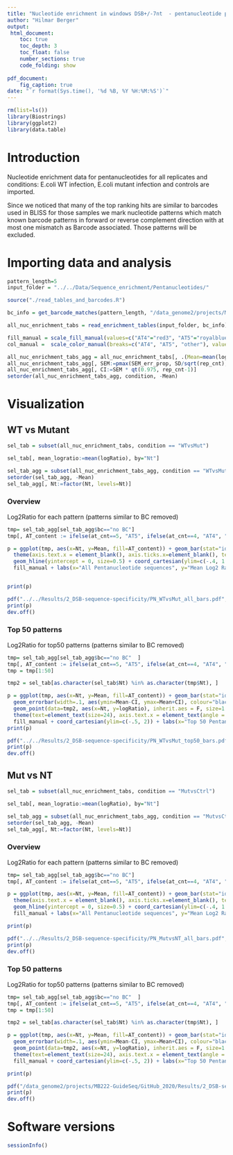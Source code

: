 ```yaml
---
title: "Nucleotide enrichment in windows DSB+/-7nt  - pentanucleotide patterns"
author: "Hilmar Berger"
output: 
 html_document:
    toc: true
    toc_depth: 3
    toc_float: false
    number_sections: true
    code_folding: show
    
pdf_document:
    fig_caption: true
date: "`r format(Sys.time(), '%d %B, %Y %H:%M:%S')`"
---
```


```r
rm(list=ls())
library(Biostrings)
library(ggplot2)
library(data.table)
```

# Introduction

Nucleotide enrichment data for pentanucleotides for all replicates and conditions: E.coli WT infection, E.coli mutant infection and controls are imported.  

Since we noticed that many of the top ranking hits are similar to barcodes used in BLISS for those samples we mark nucleotide patterns which match known barcode patterns in forward or reverse complement direction with at most one mismatch as Barcode associated. Those patterns will be excluded.

# Importing data and analysis
```r
pattern_length=5
input_folder = "../../Data/Sequence_enrichment/Pentanucleotides/"
```

```r
source("./read_tables_and_barcodes.R")

bc_info = get_barcode_matches(pattern_length, "/data_genome2/projects/MB222-GuideSeq/BLISS/MPIIB_Pipeline/metadata/Barcodes_all.txt", max_mismatch=0)

all_nuc_enrichment_tabs = read_enrichment_tables(input_folder, bc_info)
```

```r
fill_manual = scale_fill_manual(values=c("AT4"="red3", "AT5"="royalblue3", "other" = "grey70"))
col_manual =  scale_color_manual(breaks=c("AT4", "AT5", "other"), values=c("red3", "royalblue3", "grey70"))
```

```r
all_nuc_enrichment_tabs_agg = all_nuc_enrichment_tabs[, .(Mean=mean(logRatio, na.rm=T), SD=sd(logRatio, na.rm=T), rep_cnt=sum(!is.na(logRatio)), bc=ifelse(any(barcode_match_library!="no BC"),"BC f/r", "no BC"), SEM_err_prop= sqrt(sum(sd_log2ratio**2)/sum(!is.na(logRatio))) ), by=c("Nt","condition", "at_cnt")]
all_nuc_enrichment_tabs_agg[, SEM:=pmax(SEM_err_prop, SD/sqrt(rep_cnt), na.rm=T ) ]
all_nuc_enrichment_tabs_agg[, CI:=SEM * qt(0.975, rep_cnt-1)]
setorder(all_nuc_enrichment_tabs_agg, condition, -Mean)

```

# Visualization

## WT vs Mutant
```r
sel_tab = subset(all_nuc_enrichment_tabs, condition == "WTvsMut")

sel_tab[, mean_logratio:=mean(logRatio), by="Nt"]

sel_tab_agg = subset(all_nuc_enrichment_tabs_agg, condition == "WTvsMut")
setorder(sel_tab_agg, -Mean)
sel_tab_agg[, Nt:=factor(Nt, levels=Nt)]

```

### Overview

Log2Ratio for each pattern (patterns similar to BC removed)

```r
tmp= sel_tab_agg[sel_tab_agg$bc=="no BC"]
tmp[, AT_content := ifelse(at_cnt==5, "AT5", ifelse(at_cnt==4, "AT4", "other"))]

p = ggplot(tmp, aes(x=Nt, y=Mean, fill=AT_content)) + geom_bar(stat="identity") +
  theme(axis.text.x = element_blank(), axis.ticks.x=element_blank(), text=element_text(size=28), axis.text.y=element_text(size=24), legend.position="none") +
  geom_hline(yintercept = 0, size=0.5) + coord_cartesian(ylim=c(-.4, 1.2), xlim=c(-2,nrow(tmp)+2)) + 
  fill_manual + labs(x="All Pentanucleotide sequences", y="Mean Log2 Ratio",  title="", subtitle = "") 


print(p)

```


```r
pdf("../../Results/2_DSB-sequence-specificity/PN_WTvsMut_all_bars.pdf", width=10, height = 6)
print(p)
dev.off()

```


### Top 50 patterns

Log2Ratio for top50 patterns (patterns similar to BC removed)

```r
tmp= sel_tab_agg[sel_tab_agg$bc=="no BC"  ] 
tmp[, AT_content := ifelse(at_cnt==5, "AT5", ifelse(at_cnt==4, "AT4", "other"))]
tmp = tmp[1:50]

tmp2 = sel_tab[as.character(sel_tab$Nt) %in% as.character(tmp$Nt), ]

p = ggplot(tmp, aes(x=Nt, y=Mean, fill=AT_content)) + geom_bar(stat="identity") + theme_classic() +
  geom_errorbar(width=.1, aes(ymin=Mean-CI, ymax=Mean+CI), colour="black", alpha=0.6) + 
  geom_point(data=tmp2, aes(x=Nt, y=logRatio), inherit.aes = F, size=1.5) + 
  theme(text=element_text(size=24), axis.text.x = element_text(angle = 60, hjust = 1, size=16), axis.text.y = element_text(size=24), legend.position="none") +
  fill_manual + coord_cartesian(ylim=c(-.5, 2)) + labs(x="Top 50 Pentanucleotide sequences", y="Mean Log2 Ratio", title="", subtitle = "") 
print(p)

```

```r
pdf("../../Results/2_DSB-sequence-specificity/PN_WTvsMut_top50_bars.pdf", width=14.5, height = 9)
print(p)
dev.off()
```


## Mut vs NT

```r
sel_tab = subset(all_nuc_enrichment_tabs, condition == "MutvsCtrl")

sel_tab[, mean_logratio:=mean(logRatio), by="Nt"]

sel_tab_agg = subset(all_nuc_enrichment_tabs_agg, condition == "MutvsCtrl")
setorder(sel_tab_agg, -Mean)
sel_tab_agg[, Nt:=factor(Nt, levels=Nt)]

```

### Overview

Log2Ratio for each pattern (patterns similar to BC removed)

```r
tmp= sel_tab_agg[sel_tab_agg$bc=="no BC"]
tmp[, AT_content := ifelse(at_cnt==5, "AT5", ifelse(at_cnt==4, "AT4", "other"))]

p = ggplot(tmp, aes(x=Nt, y=Mean, fill=AT_content)) + geom_bar(stat="identity") +
  theme(axis.text.x = element_blank(), axis.ticks.x=element_blank(), text=element_text(size=28), axis.text.y=element_text(size=24), legend.position="none") +
  geom_hline(yintercept = 0, size=0.5) + coord_cartesian(ylim=c(-.4, 1.2), xlim=c(-1,nrow(tmp)+1)) + 
  fill_manual + labs(x="All Pentanucleotide sequences", y="Mean Log2 Ratio",  title="", subtitle = "") 

print(p)

```

```r
pdf("../../Results/2_DSB-sequence-specificity/PN_MutvsNT_all_bars.pdf", width=10, height = 6)
print(p)
dev.off()

```


### Top 50 patterns

Log2Ratio for top50 patterns (patterns similar to BC removed)

```r
tmp= sel_tab_agg[sel_tab_agg$bc=="no BC"  ]
tmp[, AT_content := ifelse(at_cnt==5, "AT5", ifelse(at_cnt==4, "AT4", "other"))]
tmp = tmp[1:50]

tmp2 = sel_tab[as.character(sel_tab$Nt) %in% as.character(tmp$Nt), ]

p = ggplot(tmp, aes(x=Nt, y=Mean, fill=AT_content)) + geom_bar(stat="identity") + theme_classic() +
  geom_errorbar(width=.1, aes(ymin=Mean-CI, ymax=Mean+CI), colour="black", alpha=0.6) + 
  geom_point(data=tmp2, aes(x=Nt, y=logRatio), inherit.aes = F, size=1.5) + 
  theme(text=element_text(size=24), axis.text.x = element_text(angle = 60, hjust = 1, size=16), axis.text.y = element_text(size=24), legend.position="none") +
  fill_manual + coord_cartesian(ylim=c(-.5, 2)) + labs(x="Top 50 Pentanucleotide sequences", y="Mean Log2 Ratio", title="", subtitle = "")

print(p)

```

```r
pdf("/data_genome2/projects/MB222-GuideSeq/GitHub_2020/Results/2_DSB-sequence-specificity/PN_MutvsNT_top50_bars.pdf", width=14.5, height = 9)
print(p)
dev.off()
```


# Software versions

```r
sessionInfo()
```

